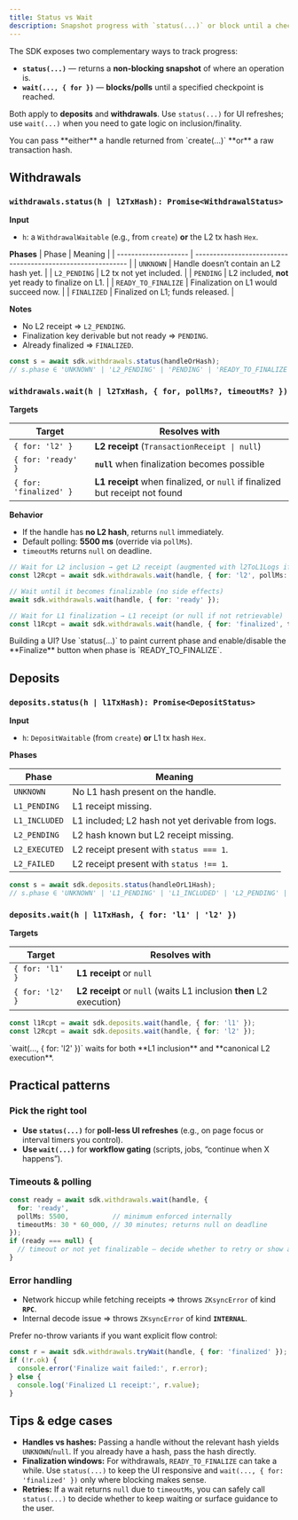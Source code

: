 ```yaml
---
title: Status vs Wait
description: Snapshot progress with `status(...)` or block until a checkpoint with `wait(..., { for })` for deposits and withdrawals.
---
```


The SDK exposes two complementary ways to track progress:

- **`status(...)`** — returns a **non-blocking snapshot** of where an operation is.
- **`wait(..., { for })`** — **blocks/polls** until a specified checkpoint is reached.

Both apply to **deposits** and **withdrawals**. Use `status(...)` for UI refreshes; use `wait(...)` when you need to gate logic on inclusion/finality.

<Note>
  You can pass **either** a handle returned from `create(...)` **or** a raw transaction hash.
</Note>

## Withdrawals

### `withdrawals.status(h | l2TxHash): Promise<WithdrawalStatus>`

**Input**
- `h`: a `WithdrawalWaitable` (e.g., from `create`) **or** the L2 tx hash `Hex`.

**Phases**
| Phase                | Meaning                                                     |
| -------------------- | ----------------------------------------------------------- |
| `UNKNOWN`            | Handle doesn’t contain an L2 hash yet.                      |
| `L2_PENDING`         | L2 tx not yet included.                                     |
| `PENDING`            | L2 included, **not** yet ready to finalize on L1.          |
| `READY_TO_FINALIZE`  | Finalization on L1 would succeed now.                       |
| `FINALIZED`          | Finalized on L1; funds released.                            |

**Notes**
- No L2 receipt ⇒ `L2_PENDING`.
- Finalization key derivable but not ready ⇒ `PENDING`.
- Already finalized ⇒ `FINALIZED`.

```ts withdrawals-status.ts theme={null}
const s = await sdk.withdrawals.status(handleOrHash);
// s.phase ∈ 'UNKNOWN' | 'L2_PENDING' | 'PENDING' | 'READY_TO_FINALIZE' | 'FINALIZED'
````

### `withdrawals.wait(h | l2TxHash, { for, pollMs?, timeoutMs? })`

**Targets**

| Target                 | Resolves with                                                               |
| ---------------------- | --------------------------------------------------------------------------- |
| `{ for: 'l2' }`        | **L2 receipt** (`TransactionReceipt \| null`)                               |
| `{ for: 'ready' }`     | **`null`** when finalization becomes possible                               |
| `{ for: 'finalized' }` | **L1 receipt** when finalized, or `null` if finalized but receipt not found |

**Behavior**

* If the handle has **no L2 hash**, returns `null` immediately.
* Default polling: **5500 ms** (override via `pollMs`).
* `timeoutMs` returns `null` on deadline.

```ts withdrawals-wait.ts theme={null}
// Wait for L2 inclusion → get L2 receipt (augmented with l2ToL1Logs if available)
const l2Rcpt = await sdk.withdrawals.wait(handle, { for: 'l2', pollMs: 5000 });

// Wait until it becomes finalizable (no side effects)
await sdk.withdrawals.wait(handle, { for: 'ready' });

// Wait for L1 finalization → L1 receipt (or null if not retrievable)
const l1Rcpt = await sdk.withdrawals.wait(handle, { for: 'finalized', timeoutMs: 15 * 60_000 });
```

<Tip>
  Building a UI? Use `status(...)` to paint current phase and enable/disable the **Finalize** button when phase is `READY_TO_FINALIZE`.
</Tip>

## Deposits

### `deposits.status(h | l1TxHash): Promise<DepositStatus>`

**Input**

* `h`: `DepositWaitable` (from `create`) **or** L1 tx hash `Hex`.

**Phases**

| Phase         | Meaning                                           |
| ------------- | ------------------------------------------------- |
| `UNKNOWN`     | No L1 hash present on the handle.                 |
| `L1_PENDING`  | L1 receipt missing.                               |
| `L1_INCLUDED` | L1 included; L2 hash not yet derivable from logs. |
| `L2_PENDING`  | L2 hash known but L2 receipt missing.             |
| `L2_EXECUTED` | L2 receipt present with `status === 1`.           |
| `L2_FAILED`   | L2 receipt present with `status !== 1`.           |

```ts deposits-status.ts theme={null}
const s = await sdk.deposits.status(handleOrL1Hash);
// s.phase ∈ 'UNKNOWN' | 'L1_PENDING' | 'L1_INCLUDED' | 'L2_PENDING' | 'L2_EXECUTED' | 'L2_FAILED'
```

### `deposits.wait(h | l1TxHash, { for: 'l1' | 'l2' })`

**Targets**

| Target          | Resolves with                                                       |
| --------------- | ------------------------------------------------------------------- |
| `{ for: 'l1' }` | **L1 receipt** or `null`                                            |
| `{ for: 'l2' }` | **L2 receipt** or `null` (waits L1 inclusion **then** L2 execution) |

```ts deposits-wait.ts theme={null}
const l1Rcpt = await sdk.deposits.wait(handle, { for: 'l1' });
const l2Rcpt = await sdk.deposits.wait(handle, { for: 'l2' });
```

<Note>
  `wait(..., { for: 'l2' })` waits for both **L1 inclusion** and **canonical L2 execution**.
</Note>

## Practical patterns

### Pick the right tool

* **Use `status(...)`** for **poll-less UI refreshes** (e.g., on page focus or interval timers you control).
* **Use `wait(...)`** for **workflow gating** (scripts, jobs, “continue when X happens”).

### Timeouts & polling

```ts polling.ts theme={null}
const ready = await sdk.withdrawals.wait(handle, {
  for: 'ready',
  pollMs: 5500,           // minimum enforced internally
  timeoutMs: 30 * 60_000, // 30 minutes; returns null on deadline
});
if (ready === null) {
  // timeout or not yet finalizable — decide whether to retry or show a hint
}
```

### Error handling

* Network hiccup while fetching receipts ⇒ throws `ZKsyncError` of kind **`RPC`**.
* Internal decode issue ⇒ throws `ZKsyncError` of kind **`INTERNAL`**.

Prefer no-throw variants if you want explicit flow control:

```ts no-throw.ts theme={null}
const r = await sdk.withdrawals.tryWait(handle, { for: 'finalized' });
if (!r.ok) {
  console.error('Finalize wait failed:', r.error);
} else {
  console.log('Finalized L1 receipt:', r.value);
}
```

## Tips & edge cases

* **Handles vs hashes:** Passing a handle without the relevant hash yields `UNKNOWN`/`null`. If you already have a hash, pass the hash directly.
* **Finalization windows:** For withdrawals, `READY_TO_FINALIZE` can take a while. Use `status(...)` to keep the UI responsive and `wait(..., { for: 'finalized' })` only where blocking makes sense.
* **Retries:** If a wait returns `null` due to `timeoutMs`, you can safely call `status(...)` to decide whether to keep waiting or surface guidance to the user.
